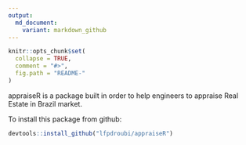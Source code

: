 ```yaml
---
output:
  md_document:
    variant: markdown_github
---
```


<!-- README.md is generated from README.Rmd. Please edit that file -->

```r
knitr::opts_chunk$set(
  collapse = TRUE,
  comment = "#>",
  fig.path = "README-"
)
```

appraiseR is a package built in order to help engineers to appraise Real Estate in Brazil market.

To install this package from github:

```r
devtools::install_github("lfpdroubi/appraiseR")
```

